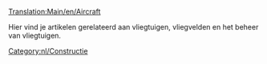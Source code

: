 [[Translation:Main/en/Aircraft]]

Hier vind je artikelen gerelateerd aan vliegtuigen, vliegvelden en het beheer van vliegtuigen.
[[Category:nl/Constructie]]